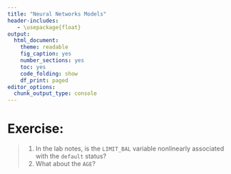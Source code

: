 ```yaml
---
title: "Neural Networks Models"
header-includes:
   - \usepackage{float}
output: 
  html_document: 
    theme: readable
    fig_caption: yes
    number_sections: yes
    toc: yes
    code_folding: show
    df_print: paged
editor_options: 
  chunk_output_type: console
---
```


# **Exercise:** 

> 1. In the lab notes, is the `LIMIT_BAL` variable nonlinearly associated with the `default` status? 
> 2. What about the `AGE`?

